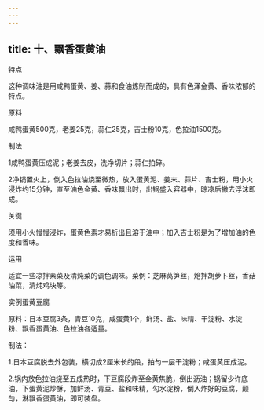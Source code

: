 ```yaml
---
---
---
```

title: 十、飘香蛋黄油
---






特点

这种调味油是用咸鸭蛋黄、姜、蒜和食油炼制而成的，具有色泽金黄、香味浓郁的特点。

原料

咸鸭蛋黄500克，老姜25克，蒜仁25克，吉士粉10克，色拉油1500克。



制法

1咸鸭蛋黄压成泥；老姜去皮，洗净切片；蒜仁拍碎。

2净锅置火上，倒入色拉油烧至微热，放入蛋黄泥、姜末、蒜片、吉士粉，用小火浸炸约15分钟，直至油色金黄、香味飘出时，出锅盛入容器中，晾凉后撇去浮沫即成。

关键

须用小火慢慢浸炸，蛋黄色素才易析出且溶于油中；加入吉士粉是为了增加油的色度和香味。

运用

适宜一些凉拌素菜及清炖菜的调色调味。菜例：芝麻莴笋丝，炝拌胡萝卜丝，香菇油菜，清炖鸡块等。

实例蛋黄豆腐

原料：日本豆腐3条，青豆10克，咸蛋黄1个，鲜汤、盐、味精、干淀粉、水淀粉、飘香蛋黄油、色拉油各适量。

制法：

1.日本豆腐脱去外包装，横切成2厘米长的段，拍匀一层干淀粉；咸蛋黄压成泥。

2.锅内放色拉油烧至五成热时，下豆腐段炸至金黄焦脆，倒出沥油；锅留少许底油，下蛋黄泥炒酥，加鲜汤、青豆、盐和味精，勾水淀粉，倒入炸好的豆腐，颠匀，淋飘香蛋黄油，即可装盘。